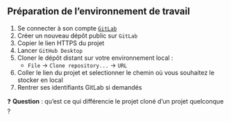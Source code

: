 :::{.callout-tip collapse="true" icon=false}
## Préparation de l'environnement de travail

:::{.incremental}
1. Se connecter à son compte [`GitLab`](https://gitlab.intranet.social.gouv.fr/)
2. Créer un nouveau dépôt public sur `GitLab`
3. Copier le lien HTTPS du projet
4. Lancer `GitHub Desktop` 
5. Cloner le dépôt distant sur votre environnement local :
    + `File` → `Clone repository...` → `URL`
6. Coller le lien du projet et selectionner le chemin où vous souhaitez le stocker en local
7. Rentrer ses identifiants GitLab si demandés
:::

:::

❓ **Question** : qu'est ce qui différencie le projet cloné d'un projet quelconque ?
